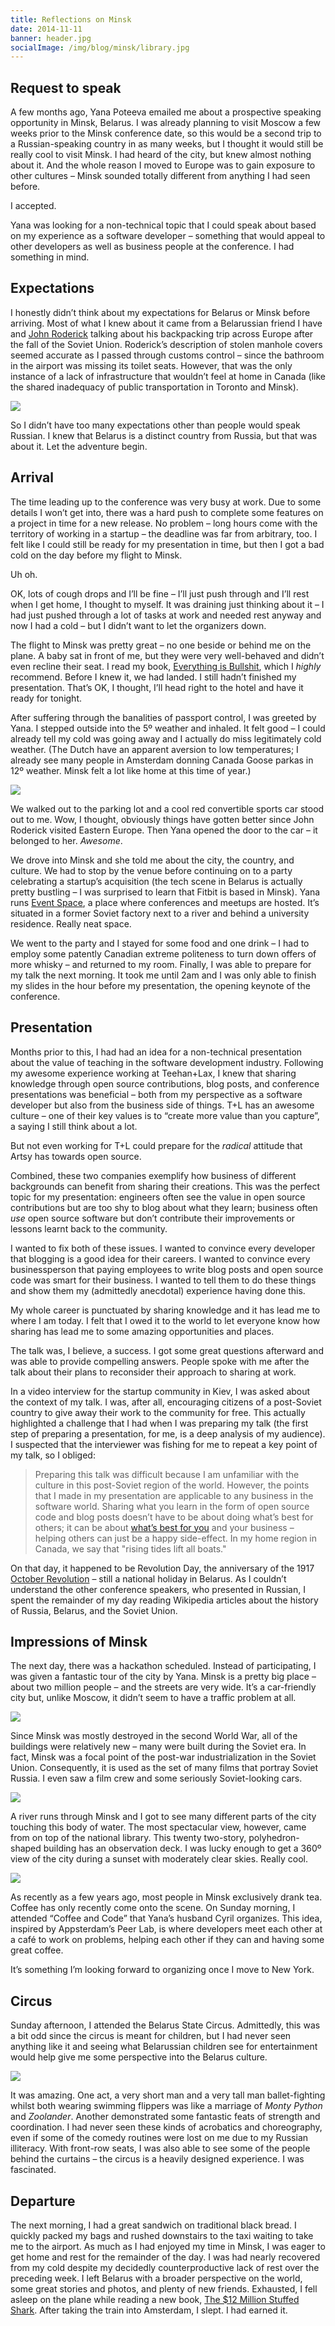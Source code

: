 ```yaml
---
title: Reflections on Minsk
date: 2014-11-11
banner: header.jpg
socialImage: /img/blog/minsk/library.jpg
---
```


## Request to speak

A few months ago, Yana Poteeva emailed me about a prospective speaking opportunity in Minsk, Belarus. I was already planning to visit Moscow a few weeks prior to the Minsk conference date, so this would be a second trip to a Russian-speaking country in as many weeks, but I thought it would still be really cool to visit Minsk. I had heard of the city, but knew almost nothing about it. And the whole reason I moved to Europe was to gain exposure to other cultures – Minsk sounded totally different from anything I had seen before.

I accepted.

Yana was looking for a non-technical topic that I could speak about based on my experience as a software developer – something that would appeal to other developers as well as business people at the conference. I had something in mind.

## Expectations

I honestly didn’t think about my expectations for Belarus or Minsk before arriving. Most of what I knew about it came from a Belarussian friend I have and [John Roderick](http://www.merlinmann.com/rotl-episodes/) talking about his backpacking trip across Europe after the fall of the Soviet Union. Roderick’s description of stolen manhole covers seemed accurate as I passed through customs control – since the bathroom in the airport was missing its toilet seats. However, that was the only instance of a lack of infrastructure that wouldn’t feel at home in Canada (like the shared inadequacy of public transportation in Toronto and Minsk).

<Wide>![](./river.jpg)</Wide>

So I didn’t have too many expectations other than people would speak Russian. I knew that Belarus is a distinct country from Russia, but that was about it. Let the adventure begin.

## Arrival

The time leading up to the conference was very busy at work. Due to some details I won’t get into, there was a hard push to complete some features on a project in time for a new release. No problem – long hours come with the territory of working in a startup – the deadline was far from arbitrary, too. I felt like I could still be ready for my presentation in time, but then I got a bad cold on the day before my flight to Minsk.

Uh oh.

OK, lots of cough drops and I’ll be fine – I’ll just push through and I’ll rest when I get home, I thought to myself. It was draining just thinking about it – I had just pushed through a lot of tasks at work and needed rest anyway and now I had a cold – but I didn’t want to let the organizers down.

The flight to Minsk was pretty great – no one beside or behind me on the plane. A baby sat in front of me, but they were very well-behaved and didn’t even recline their seat. I read my book, [Everything is Bullshit](http://www.amazon.com/gp/product/0692224963/ref=as_li_tl?ie=UTF8&camp=1789&creative=390957&creativeASIN=0692224963&linkCode=as2&tag=ashfur-20&linkId=OB2LAMH2B66UFABA), which I _highly_ recommend. Before I knew it, we had landed. I still hadn’t finished my presentation. That’s OK, I thought, I’ll head right to the hotel and have it ready for tonight.

After suffering through the banalities of passport control, I was greeted by Yana. I stepped outside into the 5º weather and inhaled. It felt good – I could already tell my cold was going away and I actually do miss legitimately cold weather. (The Dutch have an apparent aversion to low temperatures; I already see many people in Amsterdam donning Canada Goose parkas in 12º weather. Minsk felt a lot like home at this time of year.)

<Wide>![](./reflection.jpg)</Wide>

We walked out to the parking lot and a cool red convertible sports car stood out to me. Wow, I thought, obviously things have gotten better since John Roderick visited Eastern Europe. Then Yana opened the door to the car – it belonged to her. _Awesome_.

We drove into Minsk and she told me about the city, the country, and culture. We had to stop by the venue before continuing on to a party celebrating a startup’s acquisition (the tech scene in Belarus is actually pretty bustling – I was surprised to learn that Fitbit is based in Minsk). Yana runs [Event Space](http://eventspace.by), a place where conferences and meetups are hosted. It’s situated in a former Soviet factory next to a river and behind a university residence. Really neat space.

<Instagram src="https://instagram.com/p/vGNKCwjBjT/" />

We went to the party and I stayed for some food and one drink – I had to employ some patently Canadian extreme politeness to turn down offers of more whisky – and returned to my room. Finally, I was able to prepare for my talk the next morning. It took me until 2am and I was only able to finish my slides in the hour before my presentation, the opening keynote of the conference.

## Presentation

Months prior to this, I had had an idea for a non-technical presentation about the value of teaching in the software development industry. Following my awesome experience working at Teehan+Lax, I knew that sharing knowledge through open source contributions, blog posts, and conference presentations was beneficial – both from my perspective as a software developer but also from the business side of things. T+L has an awesome culture – one of their key values is to “create more value than you capture”, a saying I still think about a lot.

But not even working for T+L could prepare for the _radical_ attitude that Artsy has towards open source.

<Instagram src="https://instagram.com/p/vIYypKDBuO/" />

Combined, these two companies exemplify how business of different backgrounds can benefit from sharing their creations. This was the perfect topic for my presentation: engineers often see the value in open source contributions but are too shy to blog about what they learn; business often _use_ open source software but don’t contribute their improvements or lessons learnt back to the community.

I wanted to fix both of these issues. I wanted to convince every developer that blogging is a good idea for their careers. I wanted to convince every businessperson that paying employees to write blog posts and open source code was smart for their business. I wanted to tell them to do these things and show them my (admittedly anecdotal) experience having done this.

My whole career is punctuated by sharing knowledge and it has lead me to where I am today. I felt that I owed it to the world to let everyone know how sharing has lead me to some amazing opportunities and places.

<SpeakerDeck videoID="fcb3f5b0487c013239cd36e5e480a335" fourByThree />

The talk was, I believe, a success. I got some great questions afterward and was able to provide compelling answers. People spoke with me after the talk about their plans to reconsider their approach to sharing at work.

In a video interview for the startup community in Kiev, I was asked about the context of my talk. I was, after all, encouraging citizens of a post-Soviet country to give away their work to the community for free. This actually highlighted a challenge that I had when I was preparing my talk (the first step of preparing a presentation, for me, is a deep analysis of my audience). I suspected that the interviewer was fishing for me to repeat a key point of my talk, so I obliged:

> Preparing this talk was difficult because I am unfamiliar with the culture in this post-Soviet region of the world. However, the points that I made in my presentation are applicable to any business in the software world. Sharing what you learn in the form of open source code and blog posts doesn’t have to be about doing what’s best for others; it can be about [what’s best for you](/blog/sharing-is-selfish/) and your business – helping others can just be a happy side-effect. In my home region in Canada, we say that "rising tides lift all boats."

On that day, it happened to be Revolution Day, the anniversary of the 1917 [October Revolution](https://en.wikipedia.org/wiki/October_Revolution) – still a national holiday in Belarus. As I couldn’t understand the other conference speakers, who presented in Russian, I spent the remainder of my day reading Wikipedia articles about the history of Russia, Belarus, and the Soviet Union.

## Impressions of Minsk

The next day, there was a hackathon scheduled. Instead of participating, I was given a fantastic tour of the city by Yana. Minsk is a pretty big place – about two million people – and the streets are very wide. It’s a car-friendly city but, unlike Moscow, it didn’t seem to have a traffic problem at all.

<Wide>![](./road.jpg)</Wide>

Since Minsk was mostly destroyed in the second World War, all of the buildings were relatively new – many were built during the Soviet era. In fact, Minsk was a focal point of the post-war industrialization in the Soviet Union. Consequently, it is used as the set of many films that portray Soviet Russia. I even saw a film crew and some seriously Soviet-looking cars.

<Narrow>![](./polaroid.jpg)</Narrow>

A river runs through Minsk and I got to see many different parts of the city touching this body of water. The most spectacular view, however, came from on top of the national library. This twenty two-story, polyhedron-shaped building has an observation deck. I was lucky enough to get a 360º view of the city during a sunset with moderately clear skies. Really cool.

![](./library.jpg)

As recently as a few years ago, most people in Minsk exclusively drank tea. Coffee has only recently come onto the scene. On Sunday morning, I attended “Coffee and Code” that Yana’s husband Cyril organizes. This idea, inspired by Appsterdam’s Peer Lab, is where developers meet each other at a café to work on problems, helping each other if they can and having some great coffee.

<Instagram src="https://www.instagram.com/p/vIlmg2DBn9" />

It’s something I’m looking forward to organizing once I move to New York.

## Circus

Sunday afternoon, I attended the Belarus State Circus. Admittedly, this was a bit odd since the circus is meant for children, but I had never seen anything like it and seeing what Belarussian children see for entertainment would help give me some perspective into the Belarus culture.

![](./circus.jpg)

It was amazing. One act, a very short man and a very tall man ballet-fighting whilst both wearing swimming flippers was like a marriage of _Monty Python_ and _Zoolander_. Another demonstrated some fantastic feats of strength and coordination. I had never seen these kinds of acrobatics and choreography, even if some of the comedy routines were lost on me due to my Russian illiteracy. With front-row seats, I was also able to see some of the people behind the curtains – the circus is a heavily designed experience. I was fascinated.

## Departure

The next morning, I had a great sandwich on traditional black bread. I quickly packed my bags and rushed downstairs to the taxi waiting to take me to the airport. As much as I had enjoyed my time in Minsk, I was eager to get home and rest for the remainder of the day. I was had nearly recovered from my cold despite my decidedly counterproductive lack of rest over the preceding week. I left Belarus with a broader perspective on the world, some great stories and photos, and plenty of new friends. Exhausted, I fell asleep on the plane while reading a new book, [The \$12 Million Stuffed Shark](http://www.amazon.com/gp/product/0230620590/ref=as_li_tl?ie=UTF8&camp=1789&creative=390957&creativeASIN=0230620590&linkCode=as2&tag=ashfur-20&linkId=56KCXPD65BBHUOSZ). After taking the train into Amsterdam, I slept. I had earned it.
